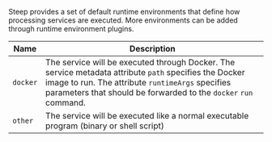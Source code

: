 Steep provides a set of default runtime environments that define how
processing services are executed. More environments can be added through <DocsLink href="#custom-runtime-environments">runtime environment plugins</DocsLink>.

| Name      | Description
| --------- | -----------
| `docker`  | The service will be executed through Docker. The service metadata attribute `path` specifies the Docker image to run. The attribute `runtimeArgs` specifies parameters that should be forwarded to the `docker` `run` command.
| `other`   | The service will be executed like a normal executable program (binary or shell script)
